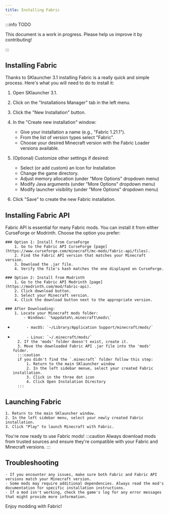 ```yaml
---
title: Installing Fabric
---
```


:::info TODO

This document is a work in progress. Please help us improve it by contributing!

:::

## Installing Fabric

Thanks to SKlauncher 3.1 installing Fabric is a really quick and simple process. Here's what you will need to do to install it:

1. Open SKlauncher 3.1.

2. Click on the "Installations Manager" tab in the left menu.

3. Click the "New Installation" button.

4. In the "Create new installation" window:
	- Give your installation a name (e.g., "Fabric 1.21.1").
	- From the list of version types select "Fabric".
	- Choose your desired Minecraft version with the Fabric Loader versions available.

5. (Optional) Customize other settings if desired:
	- Select (or add custom) an Icon for Installation
	- Change the game directory.
	- Adjust memory allocation (under "More Options" dropdown menu)
	- Modify Java arguments (under "More Options" dropdown menu)
	- Modify launcher visibility (under "More Options" dropdown menu)

6. Click "Save" to create the new Fabric installation.

## Installing Fabric API

Fabric API is essential for many Fabric mods. You can install it from either CurseForge or Modrinth. Choose the option you prefer:

	### Option 1: Install from CurseForge
		1. Go to the Fabric API CurseForge [page](https://www.curseforge.com/minecraft/mc-mods/fabric-api/files).
		2. Find the Fabric API version that matches your Minecraft version.
		3. Download the .jar file.
		4. Verify the file's hash matches the one displayed on CurseForge.

	### Option 2: Install from Modrinth
		1. Go to the Fabric API Modrinth [page](https://modrinth.com/mod/fabric-api).
		2. Click download button.
		3. Select your Minecraft version.
		4. Click the download button next to the appropriate version.

	### After Downloading:
		1. Locate your Minecraft mods folder:
			- Windows: `%appdata%\.minecraft\mods\`
+			- macOS: `~/Library/Application Support/minecraft/mods/`
+			- Linux: `~/.minecraft/mods/`
		2. If the 'mods' folder doesn't exist, create it.
		3. Move the downloaded Fabric API .jar file into the 'mods' folder.
		:::caution
		if you didn't find the `.minecraft` folder follow this step:
			1. Return to the main SKlauncher window
			2. In the left sidebar menue, select your created Fabric installation.
			3. Click in the three dot icon 
			4. Click Open Instalation Directory
		:::

## Launching Fabric
	1. Return to the main SKlauncher window.
	2. In the left sidebar menu, select your newly created Fabric installation.
	3. Click "Play" to launch Minecraft with Fabric.

You're now ready to use Fabric mods!
:::caution
Always download mods from trusted sources and ensure they're compatible with your Fabric and Minecraft versions.
:::

## Troubleshooting
	- If you encounter any issues, make sure both Fabric and Fabric API versions match your Minecraft version.
	- Some mods may require additional dependencies. Always read the mod's documentation for specific installation instructions.
	- If a mod isn't working, check the game's log for any error messages that might provide more information.

Enjoy modding with Fabric!
